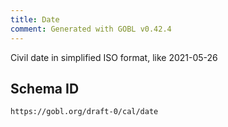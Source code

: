 ```yaml
---
title: Date
comment: Generated with GOBL v0.42.4
---
```


Civil date in simplified ISO format, like 2021-05-26

## Schema ID

`https://gobl.org/draft-0/cal/date`

